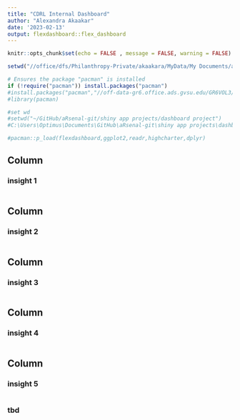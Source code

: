```yaml
---
title: "CDRL Internal Dashboard"
author: "Alexandra Akaakar"
date: '2023-02-13'
output: flexdashboard::flex_dashboard
---
```


```r
knitr::opts_chunk$set(echo = FALSE , message = FALSE, warning = FALSE)

```

```r
setwd("//office/dfs/Philanthropy-Private/akaakara/MyData/My Documents/aRsenal/ShinyR/")

```


```r
# Ensures the package "pacman" is installed
if (!require("pacman")) install.packages("pacman")
#install.packages("pacman","//off-data-gr6.office.ads.gvsu.edu/GR6VOL3/PHILANTHROPY/PRIVATE/AKAAKARA/MyData/My Documents/R/win-library/4.1/pacman")
#library(pacman)
```

```r
#set wd
#setwd("~/GitHub/aRsenal-git/shiny app projects/dashboard project")
#C:\Users\Optimus\Documents\GitHub\aRsenal-git\shiny app projects\dashboard project
```

```r
#pacman::p_load(flexdashboard,ggplot2,readr,highcharter,dplyr)
```

Column {data-width=600}
-------------------------------------


### insight 1

```r
```


Column {data-width=600}
-------------------------------------


### insight 2

```r
```


Column {data-width=600}
-------------------------------------



### insight 3

```r
```

Column {data-width=600}
-------------------------------------



### insight 4

```r
```

Column {data-width=600}
-------------------------------------


### insight 5

```r
```

### tbd

```r
```
